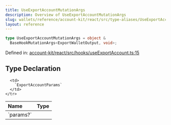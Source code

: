 ```yaml
---
title: UseExportAccountMutationArgs
description: Overview of UseExportAccountMutationArgs
slug: wallets/reference/account-kit/react/src/type-aliases/UseExportAccountMutationArgs
layout: reference
---
```


```ts
type UseExportAccountMutationArgs = object &
  BaseHookMutationArgs<ExportWalletOutput, void>;
```

Defined in: [account-kit/react/src/hooks/useExportAccount.ts:15](https://github.com/alchemyplatform/aa-sdk/blob/5b9429f0f16dcd4ff822527b8de589e19e88faa7/account-kit/react/src/hooks/useExportAccount.ts#L15)

## Type Declaration

<table>
  <thead>
    <tr>
      <th align="left">Name</th>
      <th align="left">Type</th>
    </tr>
  </thead>

  <tbody>
    <tr>
      <td>
        `params?`
      </td>

      <td>
        `ExportAccountParams`
      </td>
    </tr>

  </tbody>
</table>

